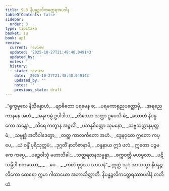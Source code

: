 ```yaml
---
title: 9.3 နိပန္နဉ္ဇလိကတ္ထေရအပဒါန
tableOfContents: false
sidebar:
  order: 3
type: tipitaka
basket: su
book: ap1
review:
  current: review
  updated: '2025-10-27T21:48:40.049143'
  updated_by: ''
  notes: ''
  history:
  - state: review
    date: '2025-10-27T21:48:40.049143'
    updated_by: ''
    notes: ''
    previous_state: draft
---
```



<ReviewStatus review={frontmatter.review} showDetails={true} />

<HypothesisAnnotation frontmatter={frontmatter} />

<DynamicBreadcrumb />

<Division number="16" book="ap1" e="ch" v="20" p="141">

<Paragraph number="1705" type="verses" book="ap1">
_“ရုက္ခမူလေ နိသိန္နောဟံ,_  
_ဗျာဓိတော ပရမေန စ;_  
_ပရမကာရုညပတ္တောမှိ,_  
_အရညေ ကာနနေ အဟံ._  

</Paragraph>

</Division>
<Division number="17" book="ap1" e="ch" v="20" p="141">

<Paragraph number="1706" type="verses" book="ap1">
_အနုကမ္ပံ ဥပါဒါယ,_  
_တိဿော သတ္ထာ ဥပေသိ မံ;_  
_သောဟံ နိပန္နကော သန္တော,_  
_သိရေ ကတွာန အဉ္ဇလိံ._  

</Paragraph>

</Division>
<Division number="18" book="ap1" e="ch" v="20" p="141">

<Paragraph number="1707" type="verses" book="ap1">
_ပသန္နစိတ္တော သုမနော,_  
_သဗ္ဗသတ္တာနမုတ္တမံ;_  
_သမ္ဗုဒ္ဓံ အဘိဝါဒေတွာ,_  
_တတ္ထ ကာလင်္ကတော အဟံ._  

</Paragraph>

</Division>
<Division number="19" book="ap1" e="ch" v="20" p="141">

<Paragraph number="1708" type="verses" book="ap1">
_ဒွေနဝုတေ ဣတော ကပ္ပေ,_  
_ယံ ဝန္ဒိံ ပုရိသုတ္တမံ;_  
_ဒုဂ္ဂတိံ နာဘိဇာနာမိ,_  
_ဝန္ဒနာယ ဣဒံ ဖလံ._  

</Paragraph>

</Division>
<Division number="20" book="ap1" e="ch" v="20" p="142">

<Paragraph number="1709" type="verses" book="ap1">
ဣတော ပဉ္စမကေ ကပ္ပေ,_  
_ပဉ္စေဝါသုံ မဟာသိခါ;_  
_သတ္တရတနသမ္ပန္နာ,_  
_စက္ကဝတ္တီ မဟဗ္ဗလာ._  

</Paragraph>

</Division>
<Division number="21" book="ap1" e="ch" v="20" p="142">

<Paragraph number="1710" type="verses" book="ap1">
_ပဋိသမ္ဘိဒါ စတဿော,_  
_ …ပေ… _  
_ကတံ ဗုဒ္ဓဿ သာသနံ”._  

</Paragraph>

<Paragraph number="1711" book="ap1">
ဣတ္ထံ သုဒံ အာယသ္မာ နိပန္နဉ္ဇလိကော ထေရော ဣမာ ဂါထာယော အဘာသိတ္ထာတိ.

</Paragraph>
</Division>

<Paragraph number="1712" type="center" book="ap1">
နိပန္နဉ္ဇလိကတ္ထေရဿာပဒါနံ တတိယံ.
</Paragraph>
